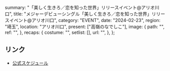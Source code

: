   summary: "「美しく生きろ／恋を知った世界」リリースイベント@アリオ川口",
  title: "メジャーデビューシングル「美しく生きろ／恋を知った世界」リリースイベント@アリオ川口",
  category: "EVENT",
  date: "2024-02-23",
  region: "埼玉",
  location: "アリオ川口",
  present: ["高嶺のなでしこ"],
  image: {
    path: "",
    ref: "",
  },
  recaps: {
    costume: "",
    setlist: [],
    url: "",
  },
};

## リンク

- [公式スケジュール](https://takanenonadeshiko.jp/?p=1828)
